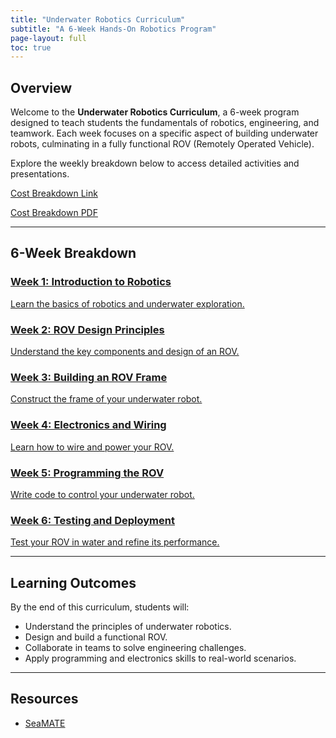```yaml
---
title: "Underwater Robotics Curriculum"
subtitle: "A 6-Week Hands-On Robotics Program"
page-layout: full
toc: true
---
```


## Overview

Welcome to the **Underwater Robotics Curriculum**, a 6-week program designed to teach students the fundamentals of robotics, engineering, and teamwork. Each week focuses on a specific aspect of building underwater robots, culminating in a fully functional ROV (Remotely Operated Vehicle).

Explore the weekly breakdown below to access detailed activities and presentations.

[Cost Breakdown Link](https://docs.google.com/spreadsheets/d/1m6NwvqEGM_kk9yCNwIA3HqpFnMnKD59viCjotZTHpiQ/edit?usp=sharing)

[Cost Breakdown PDF](pdfs/Cost_of_Mini_Underwater_Robots.pdf)

---

## 6-Week Breakdown

```{=html}
<div class="curriculum-section">
  <div class="curriculum-box">
    <a href="01introduction/index.qmd">
      <h3>Week 1: Introduction to Robotics</h3>
      <p>Learn the basics of robotics and underwater exploration.</p>
    </a>
  </div>
  <div class="curriculum-box">
    <a href="02design/index.qmd">
      <h3>Week 2: ROV Design Principles</h3>
      <p>Understand the key components and design of an ROV.</p>
    </a>
  </div>
  <div class="curriculum-box">
    <a href="03activity/03activity.qmd">
      <h3>Week 3: Building an ROV Frame</h3>
      <p>Construct the frame of your underwater robot.</p>
    </a>
  </div>
  <div class="curriculum-box">
    <a href="04electronics/index.qmd">
      <h3>Week 4: Electronics and Wiring</h3>
      <p>Learn how to wire and power your ROV.</p>
    </a>
  </div>
  <div class="curriculum-box">
    <a href="05programming/index.qmd">
      <h3>Week 5: Programming the ROV</h3>
      <p>Write code to control your underwater robot.</p>
    </a>
  </div>
  <div class="curriculum-box">
    <a href="06testing/index.qmd">
      <h3>Week 6: Testing and Deployment</h3>
      <p>Test your ROV in water and refine its performance.</p>
    </a>
  </div>
</div>
```

---

## Learning Outcomes

By the end of this curriculum, students will:

- Understand the principles of underwater robotics.
- Design and build a functional ROV.
- Collaborate in teams to solve engineering challenges.
- Apply programming and electronics skills to real-world scenarios.

---

## Resources

- [SeaMATE](https://seamate.org/?srsltid=AfmBOoqnYONn0oWW3RJHgcAX1iDAV9B32IK0PEgIFvrhaRDRKmnPhPAk)